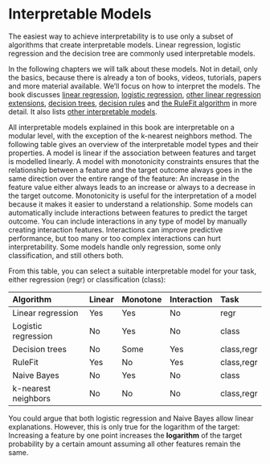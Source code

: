 # Interpretable Models {#simple}

The easiest way to achieve interpretability is to use only a subset of algorithms that create interpretable models.
Linear regression, logistic regression and the decision tree are commonly used interpretable models.

In the following chapters we will talk about these models.
Not in detail, only the basics, because there is already a ton of books, videos, tutorials, papers and more material available.
We'll focus on how to interpret the models.
The book discusses [linear regression](#limo), [logistic regression](#logistic), [other linear regression extensions](#extend-lm), [decision trees](#tree), [decision rules](#rules) and [the RuleFit algorithm](#rulefit) in more detail. 
It also lists [other interpretable models](#other-interpretable).

All interpretable models explained in this book are interpretable on a modular level, with the exception of the k-nearest neighbors method.
The following table gives an overview of the interpretable model types and their properties.
A model is linear if the association between features and target is modelled linearly.
A model with monotonicity constraints ensures that the relationship between a feature and the target outcome always goes in the same direction over the entire range of the feature:
An increase in the feature value either always leads to an increase or always to a decrease in the target outcome.
Monotonicity is useful for the interpretation of a model because it makes it easier to understand a relationship.
Some models can automatically include interactions between features to predict the target outcome.
You can include interactions in any type of model by manually creating interaction features.
Interactions can improve predictive performance, but too many or too complex interactions can hurt interpretability.
Some models handle only regression, some only classification, and still others both.

From this table, you can select a suitable interpretable model for your task, either regression (regr) or classification (class):

| Algorithm |Linear |Monotone|Interaction|Task|
|:--------------|:----|:----|:------|:--------|
| Linear regression | Yes | Yes | No | regr |
| Logistic regression | No | Yes | No | class|
| Decision trees | No | Some | Yes | class,regr|
| RuleFit| Yes | No | Yes| class,regr |
| Naive Bayes | No | Yes | No | class |
| k-nearest neighbors | No | No | No | class,regr|

You could argue that both logistic regression and Naive Bayes allow linear explanations.
However, this is only true for the logarithm of the target: Increasing a feature by one point increases the **logarithm** of the target probability by a certain amount assuming all other features remain the same.


